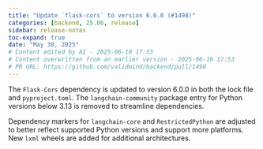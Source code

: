 ```yaml
---
title: "Update `flask-cors` to version 6.0.0 (#1498)"
categories: [backend, 25.06, release]
sidebar: release-notes
toc-expand: true
date: "May 30, 2025"
# Content edited by AI - 2025-06-10 17:53
# Content overwritten from an earlier version - 2025-06-10 17:53
# PR URL: https://github.com/validmind/backend/pull/1498
---
```


The `Flask-Cors` dependency is updated to version 6.0.0 in both the lock file and `pyproject.toml`. The `langchain-community` package entry for Python versions below 3.13 is removed to streamline dependencies.

Dependency markers for `langchain-core` and `RestrictedPython` are adjusted to better reflect supported Python versions and support more platforms. New `lxml` wheels are added for additional architectures.

<!--- VALIDATION SUMMARY
Content Type: title
Validation Status: CHECK
Attempts: 7
Last Validation: 2025-06-10 17:35:43
Result: The edited content effectively communicates the main action of the original content, which is updating the `flask-cors` dependency to version 6.0.0. However, it omits some details present in the original content, such as the specific nature of the update being a "chore" related to dependencies and t...
Reedit Available: Yes
Reedit Message: The edited content effectively communicates the main action of the original content, which is updating the `flask-cors` dependency to version 6.0.0. However, it omits some details present in the origi...
--->
